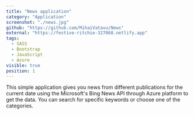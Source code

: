 ```yaml
---
title: "News application"
category: "Application"
screenshot: "./news.jpg"
github: "https://github.com/MihaiVatavu/News"
external: "https://festive-ritchie-327068.netlify.app"
tags:
  - SASS
  - Bootstrap
  - JavaScript
  - Azure
visible: true
position: 1
---
```


This simple application gives you news from different publications for the current date using the Microsoft's Bing News API through Azure platform to get the data. You can search for specific keywords or choose one of the categories.
